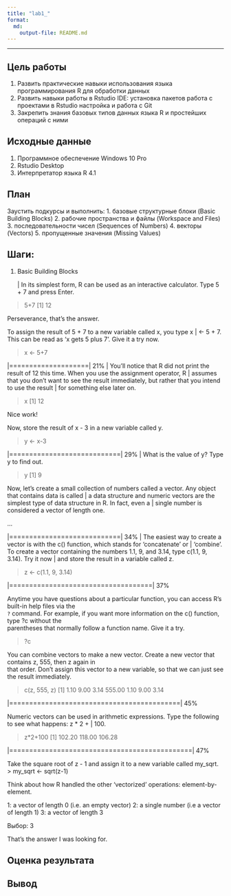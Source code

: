 ```yaml
---
title: "lab1_"
format: 
  md:
    output-file: README.md
---
```


------------------------------------------------------------------------

## Цель работы

1.  Развить практические навыки использования языка программирования R для обработки данных
2.  Развить навыки работы в Rstudio IDE: установка пакетов работа с проектами в Rstudio настройка и работа с Git
3.  Закрепить знания базовых типов данных языка R и простейших операций с ними

## Исходные данные

1.  Программное обеспечение Windows 10 Pro
2.  Rstudio Desktop
3.  Интерпретатор языка R 4.1

## План

Заустить подкурсы и выполнить: 1. базовые структурные блоки (Basic Building Blocks) 2. рабочие пространства и файлы (Workspace and Files) 3. последовательности чисел (Sequences of Numbers) 4. векторы (Vectors) 5. пропущенные значения (Missing Values)

## Шаги:

1.  Basic Building Blocks

    \| In its simplest form, R can be used as an interactive calculator. Type 5 + 7 and press Enter.

> 5+7 \[1\] 12

| Perseverance, that's the answer.

To assign the result of 5 + 7 to a new variable called x, you type x \| \<- 5 + 7. This can be read as 'x gets 5 plus 7'. Give it a try now.

> x \<- 5+7


\|====================\| 21% \| You'll notice that R did not print the result of 12 this time. When you use the assignment operator, R \| assumes that you don't want to see the result immediately, but rather that you intend to use the result \| for something else later on.

> x \[1\] 12

| Nice work!

Now, store the result of x - 3 in a new variable called y.

> y \<- x-3


\|============================\| 29% \| What is the value of y? Type y to find out.

> y \[1\] 9

Now, let's create a small collection of numbers called a vector. Any object that contains data is called \| a data structure and numeric vectors are the simplest type of data structure in R. In fact, even a \| single number is considered a vector of length one.

...

\|============================\| 34% \| The easiest way to create a vector is with the c() function, which stands for 'concatenate' or \| 'combine'. To create a vector containing the numbers 1.1, 9, and 3.14, type c(1.1, 9, 3.14). Try it now \| and store the result in a variable called z.

> z \<- c(1.1, 9, 3.14)

 |====================================|  37%
 
| Anytime you have questions about a particular function, you can access R's built-in help files via the
| `?` command. For example, if you want more information on the c() function, type ?c without the
| parentheses that normally follow a function name. Give it a try.

> ?c

| You can combine vectors to make a new vector. Create a new vector that contains z, 555, then z again in
| that order. Don't assign this vector to a new variable, so that we can just see the result immediately.

> c(z, 555, z)
[1]   1.10   9.00   3.14 555.00   1.10   9.00   3.14


|===========================================|  45%

Numeric vectors can be used in arithmetic expressions. Type the following to see what happens: z * 2 +
| 100.

> z*2+100
[1] 102.20 118.00 106.28

  |==============================================|  47%
  
  Take the square root of z - 1 and assign it to a new variable called my_sqrt.
> my_sqrt <- sqrt(z-1)

 Think about how R handled the other 'vectorized' operations: element-by-element.

1: a vector of length 0 (i.e. an empty vector)
2: a single number (i.e a vector of length 1)
3: a vector of length 3

Выбор: 3

| That's the answer I was looking for.

## Оценка результата

## Вывод
